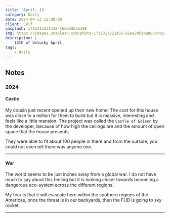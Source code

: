 ```yaml
---
title: 'April: 13'
category: Daily
date: 2024-04-13 12:00:00
client: Self
unsplash: 1712313221432-16ee2d6aba88
img: https://images.unsplash.com/photo-1712313221432-16ee2d6aba88?crop=entropy&cs=srgb&fm=jpg&ixid=MnwzNjM5Nzd8MHwxfHJhbmRvbXx8fHx8fHx8fDE2ODE3NDg2ODY&ixlib=rb-4.0.3&q=85
description: | 
    13th of Unlucky April.
tags:
    - daily
---
```



<MDXJS>

## Notes


</MDXJS>


<MDXJS>

### 2024

<MDXJS>

#### Castle

My cousin just recent opened up their new home!
The cost for this house was close to a million for them to build but it is massive, interesting and feels like a little mansion.
The project was called the `Castle of Edison` by the developer, because of how high the ceilings are and the amount of open space that the house presents.

They were able to fit about 100 people in there and from the outside, you could not even tell there was anyone one.

</MDXJS>

---

<MDXJS>

#### War

The world seems to be just inches away from a global war. I do not have much to say about this feeling but it is looking closer towards becoming a dangerous eco-system across the different regions.

My fear is that it will escalate here within the southern regions of the Americas, once the threat is in our backyards, then the FUD is going to sky rocket.

</MDXJS>

---


</MDXJS>